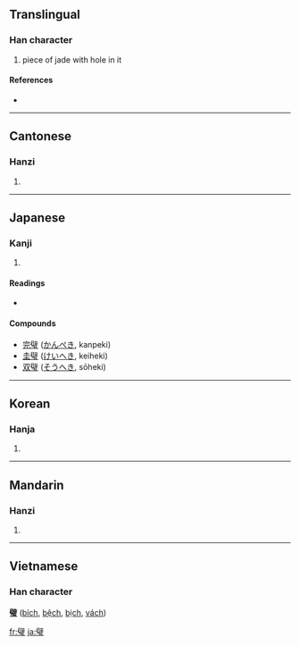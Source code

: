 ==Translingual==

===Han character===
{{Han char|rn=96|rad=玉|as=13|sn=17|four=7010<sub>3</sub>|canj=尸十一土戈 (SJMGI)}}

# piece of jade with hole in it

====References====
* {{Han ref|kx=0742.290|dkj=21269|dj=1151.350|hdz=21142.160|uh=74A7|ud=29863|bh=C27A|bd=49786}}

----

==Cantonese==

===Hanzi===
{{yue-hanzi|jyut=|y=bik1}}

# {{defn|Cantonese}}

----

==Japanese==

===Kanji===
{{ja-kanji|grade=|rs=玉13}}

# {{defn|Japanese}}

====Readings====
* {{ja-readings|on=[[へき]] (heki)|kun=[[たま]] (tama)}}

====Compounds====
* [[完璧]] ([[かんぺき]], kanpeki)
* [[圭璧]] ([[けいへき]], keiheki)
* [[双璧]] ([[そうへき]], sōheki)

----

==Korean==

===Hanja===
{{ko-hanja|hangeul=벽|eumhun=|rv=byeok|mr=pyŏk|y=pyek}}

# {{defn|Korean}}

----

==Mandarin==

===Hanzi===
{{cmn-hanzi|pin=[[bì]] ([[bi4]])|wg=pi<sup>4</sup>}}

# {{defn|Mandarin}}

----

==Vietnamese==
===Han character===
'''璧''' ([[bích]], [[bệch]], [[bịch]], [[vách]])

[[fr:璧]]
[[ja:璧]]
